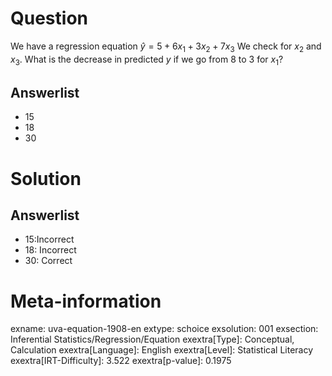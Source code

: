 Question
========

We have a regression equation $\hat{y} = 5 + 6x_{1} +
3x_{2} + 7x_{3}$ We check for *x*~2~ and *x*~3~. What is the decrease in predicted *y* if we go from 8 to 3 for *x*~1~?

Answerlist
----------

* 15
* 18
* 30

Solution
========

Answerlist
----------

* 15:Incorrect
* 18: Incorrect
* 30: Correct

Meta-information
================
exname: uva-equation-1908-en
extype: schoice
exsolution: 001
exsection: Inferential Statistics/Regression/Equation
exextra[Type]: Conceptual, Calculation
exextra[Language]: English
exextra[Level]: Statistical Literacy
exextra[IRT-Difficulty]: 3.522
exextra[p-value]: 0.1975
